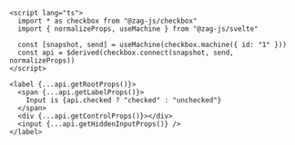 ```svelte
<script lang="ts">
  import * as checkbox from "@zag-js/checkbox"
  import { normalizeProps, useMachine } from "@zag-js/svelte"

  const [snapshot, send] = useMachine(checkbox.machine({ id: "1" }))
  const api = $derived(checkbox.connect(snapshot, send, normalizeProps))
</script>

<label {...api.getRootProps()}>
  <span {...api.getLabelProps()}>
    Input is {api.checked ? "checked" : "unchecked"}
  </span>
  <div {...api.getControlProps()}></div>
  <input {...api.getHiddenInputProps()} />
</label>
```
